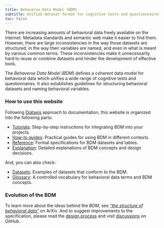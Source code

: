```yaml
---
title: Behaverse Data Model (BDM)
subtitle: Unified dataset format for cognitive tests and questionnaires
toc: false
---
```



There are increasing amounts of behavioral data freely available on the internet. Metadata standards and semantic web make it easier to find them. However, there are large inconsistencies in the way those datasets are structured, in the way their variables are named, and even in what is meant by various common terms. These inconsistencies make it unnecessarily hard to reuse or combine datasets and hinder the development of effective tools.

The *Behaverse Data Model (BDM)* defines a coherent data model for behavioral data which unifies a wide range of cognitive tests and questionnaires. It also establishes guidelines for structuring behavioral datasets and naming behavioral variables.

### How to use this website

Following [Diátaxis](https://diataxis.fr/) approach to documentation, this website is organized into the following parts:

- [Tutorials](/tutorials): Step-by-step instructions for integrating BDM into your projects.
- [How-to guides](/guides): Practical guides for using BDM in different contexts.
- [Reference](/reference): Formal specifications for BDM datasets and tables.
- [Explanation](/explanation): Detailed explanations of BDM concepts and design decisions.

And, you can also check:

- [Datasets](/datasets): Examples of datasets that conform to the BDM.
- [Glossary](/glossary): A controlled vocabulary for behavioral data terms and BDM concepts.


### Evolution of the BDM

To learn more about the ideas behind the *BDM*, see [*"the structure of behavioral data"*](https://arxiv.org/abs/2012.12583) on ArXiv. And to suggest improvements to the specification, please read the [design process](explanation/design-process.qmd) and visit [discussions](https://github.com/orgs/behaverse/discussions) on GitHub.
